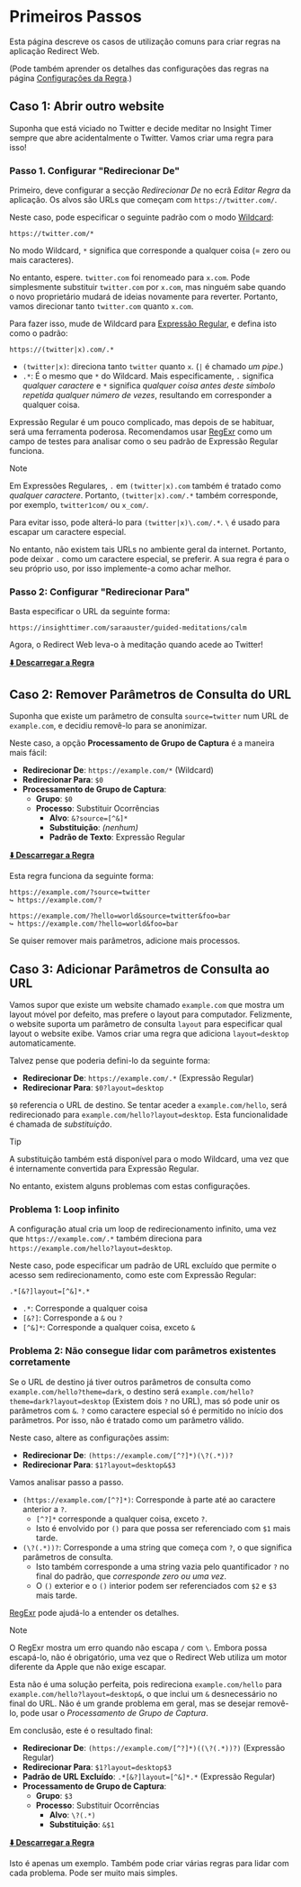 # Primeiros Passos

Esta página descreve os casos de utilização comuns para criar regras na aplicação Redirect Web.

(Pode também aprender os detalhes das configurações das regras na página [Configurações da Regra](./rule-settings).)


## Caso 1: Abrir outro website

Suponha que está viciado no Twitter e decide meditar no Insight Timer sempre que abre acidentalmente o Twitter. Vamos criar uma regra para isso!

### Passo 1. Configurar "Redirecionar De"

Primeiro, deve configurar a secção *Redirecionar De* no ecrã *Editar Regra* da aplicação. Os alvos são URLs que começam com `https://twitter.com/`.

Neste caso, pode especificar o seguinte padrão com o modo [Wildcard](rule-settings?id=wildcard):

```
https://twitter.com/*
```

No modo Wildcard, `*` significa que corresponde a qualquer coisa (= zero ou mais caracteres).

No entanto, espere. `twitter.com` foi renomeado para `x.com`. Pode simplesmente substituir `twitter.com` por `x.com`, mas ninguém sabe quando o novo proprietário mudará de ideias novamente para reverter. Portanto, vamos direcionar tanto `twitter.com` quanto `x.com`.

Para fazer isso, mude de Wildcard para [Expressão Regular](rule-settings?id=regular-expression), e defina isto como o padrão:

```
https://(twitter|x).com/.*
```

* `(twitter|x)`: direciona tanto `twitter` quanto `x`. (`|` é chamado *um pipe*.)
* `.*`: É o mesmo que `*` do Wildcard. Mais especificamente, `.` significa *qualquer caractere* e `*` significa *qualquer coisa antes deste símbolo repetida qualquer número de vezes*, resultando em corresponder a qualquer coisa.

Expressão Regular é um pouco complicado, mas depois de se habituar, será uma ferramenta poderosa. Recomendamos usar [RegExr](https://regexr.com) como um campo de testes para analisar como o seu padrão de Expressão Regular funciona.

> [!NOTE]
> Em Expressões Regulares, `.` em `(twitter|x).com` também é tratado como *qualquer caractere*. Portanto, `(twitter|x).com/.*` também corresponde, por exemplo, `twitter1com/` ou `x_com/`.
>
> Para evitar isso, pode alterá-lo para `(twitter|x)\.com/.*`. `\` é usado para escapar um caractere especial.
>
> No entanto, não existem tais URLs no ambiente geral da internet. Portanto, pode deixar `.` como um caractere especial, se preferir. A sua regra é para o seu próprio uso, por isso implemente-a como achar melhor.

### Passo 2: Configurar "Redirecionar Para"

Basta especificar o URL da seguinte forma:

```
https://insighttimer.com/saraauster/guided-meditations/calm
```

Agora, o Redirect Web leva-o à meditação quando acede ao Twitter!

**[⬇️ Descarregar a Regra](/rules/reduce-twitter-addiction.redirectweb)**

## Caso 2: Remover Parâmetros de Consulta do URL

Suponha que existe um parâmetro de consulta `source=twitter` num URL de `example.com`, e decidiu removê-lo para se anonimizar.

Neste caso, a opção **Processamento de Grupo de Captura** é a maneira mais fácil:

*   **Redirecionar De**: `https://example.com/*` (Wildcard)
*   **Redirecionar Para**: `$0`
*   **Processamento de Grupo de Captura**:
    *   **Grupo**: `$0`
    *   **Processo**: Substituir Ocorrências
        *   **Alvo**: `&?source=[^&]*`
        *   **Substituição**: *(nenhum)*
        *   **Padrão de Texto**: Expressão Regular

**[⬇️ Descarregar a Regra](/rules/remove-parameters.redirectweb)**

Esta regra funciona da seguinte forma:

```
https://example.com/?source=twitter
↪ https://example.com/?

https://example.com/?hello=world&source=twitter&foo=bar
↪ https://example.com/?hello=world&foo=bar
```

Se quiser remover mais parâmetros, adicione mais processos.

## Caso 3: Adicionar Parâmetros de Consulta ao URL

Vamos supor que existe um website chamado `example.com` que mostra um layout móvel por defeito, mas prefere o layout para computador. Felizmente, o website suporta um parâmetro de consulta `layout` para especificar qual layout o website exibe. Vamos criar uma regra que adiciona `layout=desktop` automaticamente.

Talvez pense que poderia defini-lo da seguinte forma:

*   **Redirecionar De**: `https://example.com/.*` (Expressão Regular)
*   **Redirecionar Para**: `$0?layout=desktop`

`$0` referencia o URL de destino. Se tentar aceder a `example.com/hello`, será redirecionado para `example.com/hello?layout=desktop`. Esta funcionalidade é chamada de *substituição*.

> [!TIP]
> A substituição também está disponível para o modo Wildcard, uma vez que é internamente convertida para Expressão Regular.

No entanto, existem alguns problemas com estas configurações.

### Problema 1: Loop infinito

A configuração atual cria um loop de redirecionamento infinito, uma vez que `https://example.com/.*` também direciona para `https://example.com/hello?layout=desktop`.

Neste caso, pode especificar um padrão de URL excluído que permite o acesso sem redirecionamento, como este com Expressão Regular:

```
.*[&?]layout=[^&]*.*
```

*   `.*`: Corresponde a qualquer coisa
*   `[&?]`: Corresponde a `&` ou `?`
*   `[^&]*`: Corresponde a qualquer coisa, exceto `&`

### Problema 2: Não consegue lidar com parâmetros existentes corretamente

Se o URL de destino já tiver outros parâmetros de consulta como `example.com/hello?theme=dark`, o destino será `example.com/hello?theme=dark?layout=desktop` (Existem dois `?` no URL), mas só pode unir os parâmetros com `&`. `?` como caractere especial só é permitido no início dos parâmetros. Por isso, não é tratado como um parâmetro válido.

Neste caso, altere as configurações assim:

*   **Redirecionar De**: `(https://example.com/[^?]*)(\?(.*))?`
*   **Redirecionar Para**: `$1?layout=desktop&$3`

Vamos analisar passo a passo.

*   `(https://example.com/[^?]*)`: Corresponde à parte até ao caractere anterior a `?`.
    *   `[^?]*` corresponde a qualquer coisa, exceto `?`.
    *   Isto é envolvido por `()` para que possa ser referenciado com `$1` mais tarde.
*   `(\?(.*))?`: Corresponde a uma string que começa com `?`, o que significa parâmetros de consulta.
    *   Isto também corresponde a uma string vazia pelo quantificador `?` no final do padrão, que *corresponde zero ou uma vez*.
    *   O `()` exterior e o `()` interior podem ser referenciados com `$2` e `$3` mais tarde.

[RegExr](https://regexr.com) pode ajudá-lo a entender os detalhes.

> [!NOTE]
> O RegExr mostra um erro quando não escapa `/` com `\`. Embora possa escapá-lo, não é obrigatório, uma vez que o Redirect Web utiliza um motor diferente da Apple que não exige escapar.

Esta não é uma solução perfeita, pois redireciona `example.com/hello` para `example.com/hello?layout=desktop&`, o que inclui um `&` desnecessário no final do URL. Não é um grande problema em geral, mas se desejar removê-lo, pode usar o *Processamento de Grupo de Captura*.

Em conclusão, este é o resultado final:

*   **Redirecionar De**: `(https://example.com/[^?]*)((\?(.*))?)` (Expressão Regular)
*   **Redirecionar Para**: `$1?layout=desktop$3`
*   **Padrão de URL Excluído**: `.*[&?]layout=[^&]*.*` (Expressão Regular)
*   **Processamento de Grupo de Captura**:
    *   **Grupo**: `$3`
    *   **Processo**: Substituir Ocorrências
        *   **Alvo**: `\?(.*)`
        *   **Substituição**: `&$1`

**[⬇️ Descarregar a Regra](/rules/add-parameters.redirectweb)**

Isto é apenas um exemplo. Também pode criar várias regras para lidar com cada problema. Pode ser muito mais simples.